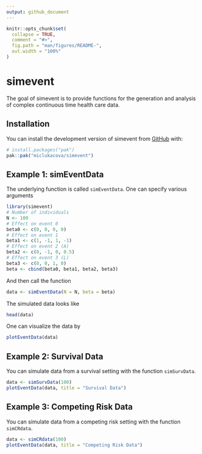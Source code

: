 ```yaml
---
output: github_document
---
```


<!-- README.md is generated from README.Rmd. Please edit that file -->

```r
knitr::opts_chunk$set(
  collapse = TRUE,
  comment = "#>",
  fig.path = "man/figures/README-",
  out.width = "100%"
)
```

# simevent

<!-- badges: start -->
<!-- badges: end -->

The goal of simevent is to provide functions for the generation and analysis of complex continuous time health care data. 

## Installation

You can install the development version of simevent from [GitHub](https://github.com/) with:

``` r
# install.packages("pak")
pak::pak("miclukacova/simevent")
```

## Example 1: simEventData

The underlying function is called `simEventData`. One can specify various arguments

```r
library(simevent)
# Number of individuals
N <- 100
# Effect on event 0 
beta0 <- c(0, 0, 0, 0)
# Effect on event 1
beta1 <- c(1, -1, 1, -1)
# Effect on event 2 (A)
beta2 <- c(0, -1, 0, 0.5)
# Effect on event 3 (L)
beta3 <- c(0, 0, 1, 0)
beta <- cbind(beta0, beta1, beta2, beta3)
```

And then call the function

```r
data <- simEventData(N = N, beta = beta)
```

The simulated data looks like

```r
head(data)
```

One can visualize the data by

```r
plotEventData(data)
```


## Example 2: Survival Data

You can simulate data from a survival setting with the function `simSurvData`. 

```r
data <- simSurvData(100)
plotEventData(data, title = "Survival Data")
```

## Example 3: Competing Risk Data

You can simulate data from a competing risk setting with the function `simCRdata`. 

```r
data <- simCRdata(100)
plotEventData(data, title = "Competing Risk Data")
```

